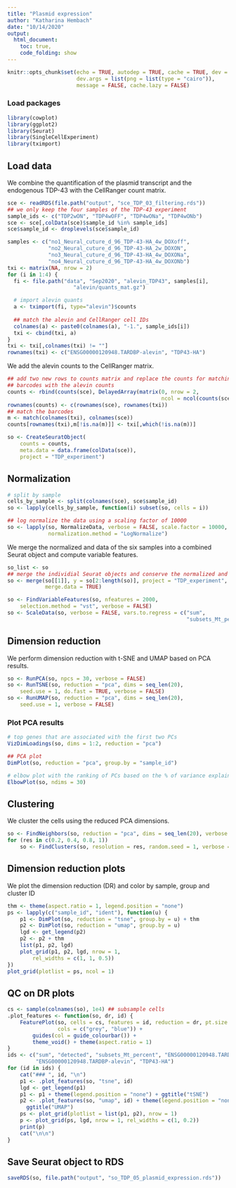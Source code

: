 ```yaml
---
title: "Plasmid expression"
author: "Katharina Hembach"
date: "10/14/2020"
output: 
  html_document:
    toc: true,
    code_folding: show
---
```


```r
knitr::opts_chunk$set(echo = TRUE, autodep = TRUE, cache = TRUE, dev = "png",
                      dev.args = list(png = list(type = "cairo")), 
                      message = FALSE, cache.lazy = FALSE)
```


### Load packages

```r
library(cowplot)
library(ggplot2)
library(Seurat)
library(SingleCellExperiment)
library(tximport)
```

## Load data

We combine the quantification of the plasmid transcript and the endogenous TDP-43 with the CellRanger count matrix.

```r
sce <- readRDS(file.path("output", "sce_TDP_03_filtering.rds"))
## we only keep the four samples of the TDP-43 experiment
sample_ids <- c("TDP2wON", "TDP4wOFF", "TDP4wONa", "TDP4wONb")
sce <- sce[,colData(sce)$sample_id %in% sample_ids]
sce$sample_id <- droplevels(sce$sample_id)
```

```r
samples <- c("no1_Neural_cuture_d_96_TDP-43-HA_4w_DOXoff", 
             "no2_Neural_cuture_d_96_TDP-43-HA_2w_DOXON",
             "no3_Neural_cuture_d_96_TDP-43-HA_4w_DOXONa",
             "no4_Neural_cuture_d_96_TDP-43-HA_4w_DOXONb")
txi <- matrix(NA, nrow = 2)
for (i in 1:4) {
  fi <- file.path("data", "Sep2020", "alevin_TDP43", samples[i], 
                     "alevin/quants_mat.gz")

  # import alevin quants
  a <- tximport(fi, type="alevin")$counts
  
  ## match the alevin and CellRanger cell IDs
  colnames(a) <- paste0(colnames(a), "-1.", sample_ids[i])
  txi <- cbind(txi, a)
}
txi <- txi[,colnames(txi) != ""]
rownames(txi) <- c("ENSG00000120948.TARDBP-alevin", "TDP43-HA")
```
We add the alevin counts to the CellRanger matrix.
```r
## add two new rows to counts matrix and replace the counts for matching 
## barcodes with the alevin counts
counts <- rbind(counts(sce), DelayedArray(matrix(0, nrow = 2, 
                                                 ncol = ncol(counts(sce)))))
rownames(counts) <- c(rownames(sce), rownames(txi))
## match the barcodes
m <- match(colnames(txi), colnames(sce))
counts[rownames(txi),m[!is.na(m)]] <- txi[,which(!is.na(m))]

so <- CreateSeuratObject(
    counts = counts,
    meta.data = data.frame(colData(sce)),
    project = "TDP_experiment")
```

## Normalization
```r
# split by sample
cells_by_sample <- split(colnames(sce), sce$sample_id)
so <- lapply(cells_by_sample, function(i) subset(so, cells = i))

## log normalize the data using a scaling factor of 10000
so <- lapply(so, NormalizeData, verbose = FALSE, scale.factor = 10000, 
             normalization.method = "LogNormalize")
```

We merge the normalized and data of the six samples into a combined Seurat object and compute variable features.
```r
so_list <- so
## merge the individial Seurat objects and conserve the normalized and scaled data
so <- merge(so[[1]], y = so[2:length(so)], project = "TDP_experiment", 
            merge.data = TRUE)
```

```r
so <- FindVariableFeatures(so, nfeatures = 2000, 
    selection.method = "vst", verbose = FALSE)
so <- ScaleData(so, verbose = FALSE, vars.to.regress = c("sum", 
                                                         "subsets_Mt_percent"))
```


## Dimension reduction 

We perform dimension reduction with t-SNE and UMAP based on PCA results.
```r
so <- RunPCA(so, npcs = 30, verbose = FALSE)
so <- RunTSNE(so, reduction = "pca", dims = seq_len(20),
    seed.use = 1, do.fast = TRUE, verbose = FALSE)
so <- RunUMAP(so, reduction = "pca", dims = seq_len(20),
    seed.use = 1, verbose = FALSE)
```

### Plot PCA results

```r
# top genes that are associated with the first two PCs
VizDimLoadings(so, dims = 1:2, reduction = "pca")
```

```r
## PCA plot 
DimPlot(so, reduction = "pca", group.by = "sample_id")
```

```r
# elbow plot with the ranking of PCs based on the % of variance explained
ElbowPlot(so, ndims = 30)
```


## Clustering

We cluster the cells using the reduced PCA dimensions.

```r
so <- FindNeighbors(so, reduction = "pca", dims = seq_len(20), verbose = FALSE)
for (res in c(0.2, 0.4, 0.8, 1))
    so <- FindClusters(so, resolution = res, random.seed = 1, verbose = FALSE)
```


## Dimension reduction plots 

We plot the dimension reduction (DR) and color by sample, group and cluster ID
```r
thm <- theme(aspect.ratio = 1, legend.position = "none")
ps <- lapply(c("sample_id", "ident"), function(u) {
    p1 <- DimPlot(so, reduction = "tsne", group.by = u) + thm
    p2 <- DimPlot(so, reduction = "umap", group.by = u)
    lgd <- get_legend(p2)
    p2 <- p2 + thm
    list(p1, p2, lgd)
    plot_grid(p1, p2, lgd, nrow = 1,
        rel_widths = c(1, 1, 0.5))
})
plot_grid(plotlist = ps, ncol = 1)
```


## QC on DR plots {.tabset}

```r
cs <- sample(colnames(so), 1e4) ## subsample cells
.plot_features <- function(so, dr, id) {
    FeaturePlot(so, cells = cs, features = id, reduction = dr, pt.size = 0.4, 
                cols = c("grey", "blue")) +
        guides(col = guide_colourbar()) +
        theme_void() + theme(aspect.ratio = 1)
}
ids <- c("sum", "detected", "subsets_Mt_percent", "ENSG00000120948.TARDBP", 
         "ENSG00000120948.TARDBP-alevin", "TDP43-HA")
for (id in ids) {
    cat("### ", id, "\n")
    p1 <- .plot_features(so, "tsne", id)
    lgd <- get_legend(p1)
    p1 <- p1 + theme(legend.position = "none") + ggtitle("tSNE")
    p2 <- .plot_features(so, "umap", id) + theme(legend.position = "none") + 
      ggtitle("UMAP")
    ps <- plot_grid(plotlist = list(p1, p2), nrow = 1)
    p <- plot_grid(ps, lgd, nrow = 1, rel_widths = c(1, 0.2))
    print(p)
    cat("\n\n")
}
```

## Save Seurat object to RDS

```r
saveRDS(so, file.path("output", "so_TDP_05_plasmid_expression.rds"))
```

